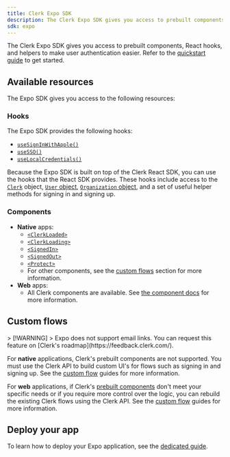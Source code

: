 ```yaml
---
title: Clerk Expo SDK
description: The Clerk Expo SDK gives you access to prebuilt components, React hooks, and helpers to make user authentication easier.
sdk: expo
---
```


The Clerk Expo SDK gives you access to prebuilt components, React hooks, and helpers to make user authentication easier. Refer to the [quickstart guide](/docs/expo/getting-started/quickstart) to get started.

## Available resources

The Expo SDK gives you access to the following resources:

### Hooks

The Expo SDK provides the following hooks:

- [`useSignInWithApple()`](/docs/reference/expo/use-apple-sign-in)
- [`useSSO()`](/docs/reference/expo/use-sso)
- [`useLocalCredentials()`](/docs/reference/expo/use-local-credentials)

Because the Expo SDK is built on top of the Clerk React SDK, you can use the hooks that the React SDK provides. These hooks include access to the [`Clerk`](/docs/reference/javascript/clerk) object, [`User` object](/docs/reference/javascript/user), [`Organization` object](/docs/reference/javascript/organization), and a set of useful helper methods for signing in and signing up.

<Include src="_partials/hooks/hook-list" />

### Components

- **Native** apps:
  - [`<ClerkLoaded>`](/docs/reference/components/control/clerk-loaded)
  - [`<ClerkLoading>`](/docs/reference/components/control/clerk-loading)
  - [`<SignedIn>`](/docs/reference/components/control/signed-in)
  - [`<SignedOut>`](/docs/reference/components/control/signed-out)
  - [`<Protect>`](/docs/reference/components/control/protect)
  - For other components, see the [custom flows](#custom-flows) section for more information.
- **Web** apps:
  - All Clerk components are available. See [the component docs](/docs/reference/components/overview) for more information.

## Custom flows

<If sdk="expo">
  > [!WARNING]
  > Expo does not support email links. You can request this feature on [Clerk's roadmap](https://feedback.clerk.com/).
</If>

For **native** applications, Clerk's prebuilt components are not supported. You must use the Clerk API to build custom UI's for flows such as signing in and signing up. See the [custom flow](/docs/guides/development/custom-flows/overview) guides for more information.

For **web** applications, if Clerk's [prebuilt components](/docs/reference/components/overview) don't meet your specific needs or if you require more control over the logic, you can rebuild the existing Clerk flows using the Clerk API. See the [custom flow](/docs/guides/development/custom-flows/overview) guides for more information.

## Deploy your app

To learn how to deploy your Expo application, see the [dedicated guide](/docs/guides/development/deployment/expo).
